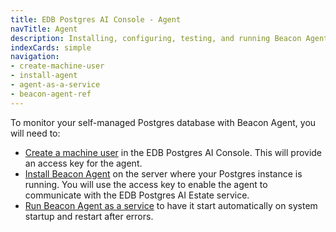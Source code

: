 ```yaml
---
title: EDB Postgres AI Console - Agent
navTitle: Agent
description: Installing, configuring, testing, and running Beacon Agent
indexCards: simple
navigation:
- create-machine-user
- install-agent
- agent-as-a-service
- beacon-agent-ref
---
```


To monitor your self-managed Postgres database with Beacon Agent, you will need to:

*  [Create a machine user](create-machine-user) in the EDB Postgres AI Console. This will provide an access key for the agent.
*  [Install Beacon Agent](install-agent) on the server where your Postgres instance is running. You will use the access key to enable the agent to communicate with the EDB Postgres AI Estate service.
*  [Run Beacon Agent as a service](agent-as-a-service) to have it start automatically on system startup and restart after errors.

